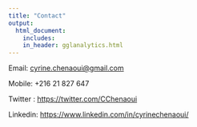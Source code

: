 ```yaml
---
title: "Contact"
output:
  html_document:
    includes:
    in_header: gglanalytics.html
---
```

Email: <cyrine.chenaoui@gmail.com>


Mobile: +216 21 827 647 


Twitter : <https://twitter.com/CChenaoui>


Linkedin: <https://www.linkedin.com/in/cyrinechenaoui/>
 
